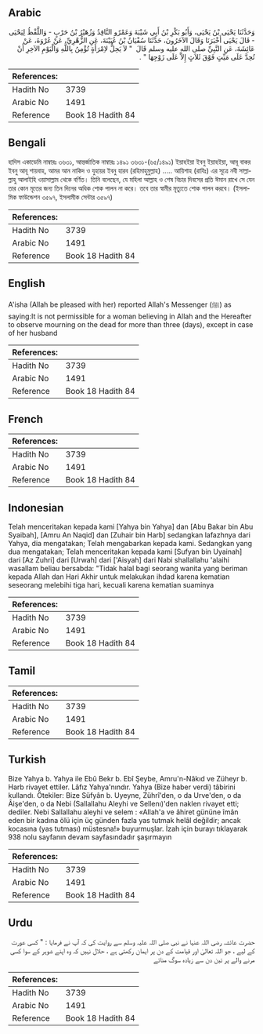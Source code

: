 ## Arabic


<div dir="rtl" lang="ar" style={{fontSize:'larger',backgroundColor:'#f8f9fa',padding:20}}>
وَحَدَّثَنَا يَحْيَى بْنُ يَحْيَى، وَأَبُو بَكْرِ بْنُ أَبِي شَيْبَةَ وَعَمْرٌو النَّاقِدُ وَزُهَيْرُ بْنُ حَرْبٍ - وَاللَّفْظُ لِيَحْيَى - قَالَ يَحْيَى أَخْبَرَنَا وَقَالَ الآخَرُونَ، حَدَّثَنَا سُفْيَانُ بْنُ عُيَيْنَةَ، عَنِ الزُّهْرِيِّ، عَنْ عُرْوَةَ، عَنْ عَائِشَةَ، عَنِ النَّبِيِّ صلى الله عليه وسلم قَالَ ‏ "‏ لاَ يَحِلُّ لاِمْرَأَةٍ تُؤْمِنُ بِاللَّهِ وَالْيَوْمِ الآخِرِ أَنْ تُحِدَّ عَلَى مَيِّتٍ فَوْقَ ثَلاَثٍ إِلاَّ عَلَى زَوْجِهَا ‏"‏ ‏.‏
</div>
<div style={{backgroundColor:'#f8f9fa',padding:20, marginBottom: 10}}><table> <thead> <tr> <th>References:</th> <th></th> </tr> </thead> <tbody><tr><td>Hadith No</td><td>3739</td></tr><tr><td>Arabic No</td><td>1491</td></tr><tr><td>Reference</td><td>Book 18 Hadith 84</td></tr></tbody></table></div>

## Bengali


<div dir="ltr" lang="bn" style={{fontSize:'larger',backgroundColor:'#f8f9fa',padding:20}}>
হাদিস একাডেমি নাম্বারঃ ৩৬৩১, আন্তর্জাতিক নাম্বারঃ ১৪৯১ ৩৬৩১-(৬৫/১৪৯১) ইয়াহইয়া ইবনু ইয়াহইয়া, আবূ বাকর ইবনু আবূ শায়বাহ, আমর আন নাকিদ ও যুহায়র ইবনু হারব (রহিমাহুমুল্লাহ) ..... আয়িশাহ (রাযিঃ) এর সূত্রে নবী সাল্লাল্লাহু আলাইহি ওয়াসাল্লাম থেকে বর্ণিত। তিনি বলেছেন, যে মহিলা আল্লাহ ও শেষ বিচার দিবসের প্রতি ঈমান রাখে সে যেন তার কোন মৃতের জন্য তিন দিনের অধিক শোক পালন না করে। তবে তার স্বামীর মৃত্যুতে শোক পালন করবে। (ইসলামিক ফাউন্ডেশন ৩৫৯৭, ইসলামীক সেন্টার ৩৫৯৭)
</div>
<div style={{backgroundColor:'#f8f9fa',padding:20, marginBottom: 10}}><table> <thead> <tr> <th>References:</th> <th></th> </tr> </thead> <tbody><tr><td>Hadith No</td><td>3739</td></tr><tr><td>Arabic No</td><td>1491</td></tr><tr><td>Reference</td><td>Book 18 Hadith 84</td></tr></tbody></table></div>

## English


<div dir="ltr" lang="en" style={{fontSize:'larger',backgroundColor:'#f8f9fa',padding:20}}>
A'isha (Allah be pleased with her) reported Allah's Messenger (ﷺ) as saying:It is not permissible for a woman believing in Allah and the Hereafter to observe mourning on the dead for more than three (days), except in case of her husband
</div>
<div style={{backgroundColor:'#f8f9fa',padding:20, marginBottom: 10}}><table> <thead> <tr> <th>References:</th> <th></th> </tr> </thead> <tbody><tr><td>Hadith No</td><td>3739</td></tr><tr><td>Arabic No</td><td>1491</td></tr><tr><td>Reference</td><td>Book 18 Hadith 84</td></tr></tbody></table></div>

## French


<div dir="ltr" lang="fr" style={{fontSize:'larger',backgroundColor:'#f8f9fa',padding:20}}>

</div>
<div style={{backgroundColor:'#f8f9fa',padding:20, marginBottom: 10}}><table> <thead> <tr> <th>References:</th> <th></th> </tr> </thead> <tbody><tr><td>Hadith No</td><td>3739</td></tr><tr><td>Arabic No</td><td>1491</td></tr><tr><td>Reference</td><td>Book 18 Hadith 84</td></tr></tbody></table></div>

## Indonesian


<div dir="ltr" lang="id" style={{fontSize:'larger',backgroundColor:'#f8f9fa',padding:20}}>
Telah menceritakan kepada kami [Yahya bin Yahya] dan [Abu Bakar bin Abu Syaibah], [Amru An Naqid] dan [Zuhair bin Harb] sedangkan lafazhnya dari Yahya, dia mengatakan; Telah mengabarkan kepada kami. Sedangkan yang dua mengatakan; Telah menceritakan kepada kami [Sufyan bin Uyainah] dari [Az Zuhri] dari [Urwah] dari ['Aisyah] dari Nabi shallallahu 'alaihi wasallam beliau bersabda: "Tidak halal bagi seorang wanita yang beriman kepada Allah dan Hari Akhir untuk melakukan ihdad karena kematian seseorang melebihi tiga hari, kecuali karena kematian suaminya
</div>
<div style={{backgroundColor:'#f8f9fa',padding:20, marginBottom: 10}}><table> <thead> <tr> <th>References:</th> <th></th> </tr> </thead> <tbody><tr><td>Hadith No</td><td>3739</td></tr><tr><td>Arabic No</td><td>1491</td></tr><tr><td>Reference</td><td>Book 18 Hadith 84</td></tr></tbody></table></div>

## Tamil


<div dir="ltr" lang="ta" style={{fontSize:'larger',backgroundColor:'#f8f9fa',padding:20}}>

</div>
<div style={{backgroundColor:'#f8f9fa',padding:20, marginBottom: 10}}><table> <thead> <tr> <th>References:</th> <th></th> </tr> </thead> <tbody><tr><td>Hadith No</td><td>3739</td></tr><tr><td>Arabic No</td><td>1491</td></tr><tr><td>Reference</td><td>Book 18 Hadith 84</td></tr></tbody></table></div>

## Turkish


<div dir="ltr" lang="tr" style={{fontSize:'larger',backgroundColor:'#f8f9fa',padding:20}}>
Bize Yahya b. Yahya ile Ebû Bekr b. Ebî Şeybe, Amru'n-Nâkıd ve Züheyr b. Harb rivayet ettiler. Lâfız Yahya'nındır. Yahya (Bize haber verdi) tâbirini kullandı. Ötekiler: Bize Süfyân b. Uyeyne, Zührî'den, o da Urve'den, o da Âişe'den, o da Nebi (Sallallahu Aleyhi ve Sellenı)'den naklen rivayet etti; dediler. Nebi Sallallahu aleyhi ve selem : «Allah'a ve âhiret gününe îmân eden bir kadına ölü için üç günden fazla yas tutmak helâl değildir; ancak kocasına (yas tutması) müstesna!» buyurmuşlar. İzah için burayı tıklayarak 938 nolu sayfanın devam sayfasındadır şaşırmayın
</div>
<div style={{backgroundColor:'#f8f9fa',padding:20, marginBottom: 10}}><table> <thead> <tr> <th>References:</th> <th></th> </tr> </thead> <tbody><tr><td>Hadith No</td><td>3739</td></tr><tr><td>Arabic No</td><td>1491</td></tr><tr><td>Reference</td><td>Book 18 Hadith 84</td></tr></tbody></table></div>

## Urdu


<div dir="rtl" lang="ur" style={{fontSize:'larger',backgroundColor:'#f8f9fa',padding:20}}>
حضرت عائشہ رضی اللہ عنہا نے نبی صلی اللہ علیہ وسلم سے روایت کی کہ آپ نے فرمایا : " کسی عورت کے لیے ، جو اللہ تعالیٰ اور قیامت کے دن پر ایمان رکھتی ہے ، حلال نہیں کہ وہ اپنے شوہر کے سوا کسی مرنے والے پر تین دن سے زیادہ سوگ منائے
</div>
<div style={{backgroundColor:'#f8f9fa',padding:20, marginBottom: 10}}><table> <thead> <tr> <th>References:</th> <th></th> </tr> </thead> <tbody><tr><td>Hadith No</td><td>3739</td></tr><tr><td>Arabic No</td><td>1491</td></tr><tr><td>Reference</td><td>Book 18 Hadith 84</td></tr></tbody></table></div>